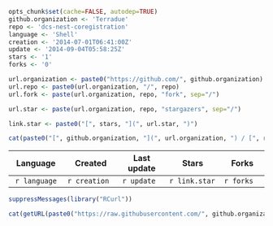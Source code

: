 ```r
opts_chunk$set(cache=FALSE, autodep=TRUE)
github.organization <- 'Terradue'
repo <- 'dcs-nest-coregistration'
language <- 'Shell'
creation <- '2014-07-01T06:41:00Z'
update <- '2014-09-04T05:58:25Z'
stars <- '1'
forks <- '0'
```
```r
url.organization <- paste0("https://github.com/", github.organization)
url.repo <- paste0(url.organization, "/", repo)
url.fork <- paste(url.organization, repo, "fork", sep="/")

url.star <- paste(url.organization, repo, "stargazers", sep="/")

link.star <- paste0("[", stars, "](", url.star, ")")

cat(paste0("[", github.organization, "](", url.organization, ") / [", repo, "](", url.repo, ")")) 
```

|    Language   | Created       | Last update | Stars         | Forks      | 
|:-------------:|---------------|-------------|---------------|------------|
| `r language`  | `r creation`  | `r update`  | `r link.star` | `r forks`  |


```r
suppressMessages(library("RCurl"))

cat(getURL(paste0("https://raw.githubusercontent.com/", github.organization, "/", repo, "/master/README.md")))
```


